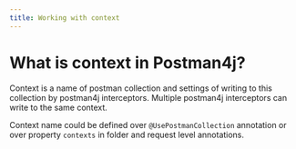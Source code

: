 ```yaml
---
title: Working with context
---
```

# What is context in Postman4j?

Context is a name of postman collection and settings of writing to this collection by postman4j interceptors.
Multiple postman4j interceptors can write to the same context.

Context name could be defined over `@UsePostmanCollection` annotation or over property `contexts` in folder and request level annotations.